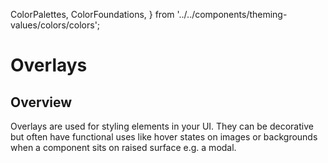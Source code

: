   ColorPalettes,
  ColorFoundations,
} from '../../components/theming-values/colors/colors';


# Overlays

## Overview

Overlays are used for styling elements in your UI. They can be decorative but often have functional uses like hover states on images or backgrounds when a component sits on raised surface e.g. a modal.

<ColorFoundations isOverlay />